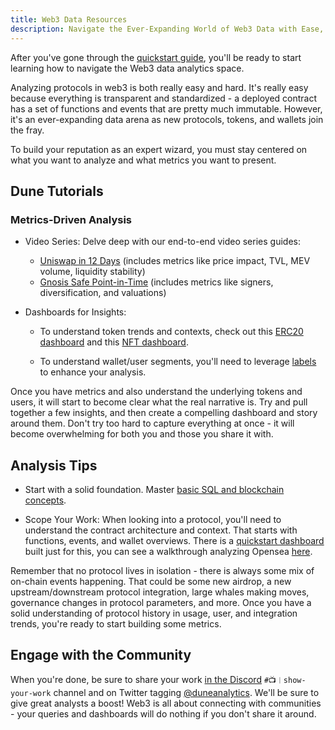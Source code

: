 ```yaml
---
title: Web3 Data Resources
description: Navigate the Ever-Expanding World of Web3 Data with Ease, from Beginners to Experts
---
```


After you've gone through the [quickstart guide](/quickstart), you'll be ready to start learning how to navigate the Web3 data analytics space.

Analyzing protocols in web3 is both really easy and hard. It's really easy because everything is transparent and standardized - a deployed contract has a set of functions and events that are pretty much immutable. However, it's an ever-expanding data arena as new protocols, tokens, and wallets join the fray.

To build your reputation as an expert wizard, you must stay centered on what you want to analyze and what metrics you want to present.

## Dune Tutorials

### Metrics-Driven Analysis

*   Video Series: Delve deep with our end-to-end video series guides:

    *   [Uniswap in 12 Days](https://www.youtube.com/watch?v=FtnGiI9MGgA\&list=PLK3b5d4iK10cIrN8c_au9RrC0_eBCOyR2\&index=1\&t=149s) (includes metrics like price impact, TVL, MEV volume, liquidity stability)
    *   [Gnosis Safe Point-in-Time](https://www.youtube.com/watch?v=8atzYkpez5I) (includes metrics like signers, diversification, and valuations)

*   Dashboards for Insights:

    *   To understand token trends and contexts, check out this [ERC20 dashboard](https://dune.com/ilemi/Token-Overview-Metrics) and this [NFT dashboard](https://dune.com/rantum/NFT-Collection-Dashboard).

    *   To understand wallet/user segments, you'll need to leverage [labels](https://github.com/duneanalytics/spellbook/tree/main/models/labels/addresses) to enhance your analysis.

Once you have metrics and also understand the underlying tokens and users, it will start to become clear what the real narrative is. Try and pull together a few insights, and then create a compelling dashboard and story around them. Don't try too hard to capture everything at once - it will become overwhelming for both you and those you share it with.

## Analysis Tips

*   Start with a solid foundation. Master [basic SQL and blockchain concepts](https://web3datadegens.substack.com/p/a-basic-wizard-guide-to-dune-sql).

*   Scope Your Work:
    When looking into a protocol, you'll need to understand the contract architecture and context. That starts with functions, events, and wallet overviews. There is a [quickstart dashboard](https://dune.com/ilemi/contract-quickstart) built just for this, you can see a walkthrough analyzing Opensea [here](https://read.cryptodatabytes.com/p/how-to-start-analyzing-any-web3-protocol).

Remember that no protocol lives in isolation - there is always some mix of on-chain events happening. That could be some new airdrop, a new upstream/downstream protocol integration, large whales making moves, governance changes in protocol parameters, and more. Once you have a solid understanding of protocol history in usage, user, and integration trends, you're ready to start building some metrics.

## Engage with the Community

When you're done, be sure to share your work [in the Discord](https://discord.com/invite/ErrzwBz) `#📺︱show-your-work` channel and on Twitter tagging [@duneanalytics](https://twitter.com/DuneAnalytics). We'll be sure to give great analysts a boost! Web3 is all about connecting with communities - your queries and dashboards will do nothing if you don't share it around.
